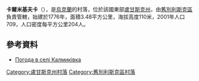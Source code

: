 {{coord|49|18|18|N|38|40|13|E|scale:100000|display=title}}

'''卡爾米基夫卡'''（{{lang-uk|Калмиківка}}），是[[烏克蘭|烏克蘭]]的村落，位於該國東部[[盧甘斯克州|盧甘斯克州]]，由[[舊別利斯克區|舊別利斯克區]]負責管轄，始建於1776年，面積3.48平方公里，海拔高度110米，2001年人口709，人口密度每平方公里204人。

==參考資料==
* [http://weather.in.ua/ua/lyganskaja/9881 Погода в селі Калмиківка]{{Wayback|url=http://weather.in.ua/ua/lyganskaja/9881 |date=20111220001941 }}

{{DEFAULTSORT:Калмиківка}}
[[Category:盧甘斯克州村落|Category:盧甘斯克州村落]]
[[Category:舊別利斯克區村落|Category:舊別利斯克區村落]]


{{Luhansk-geo-stub}}